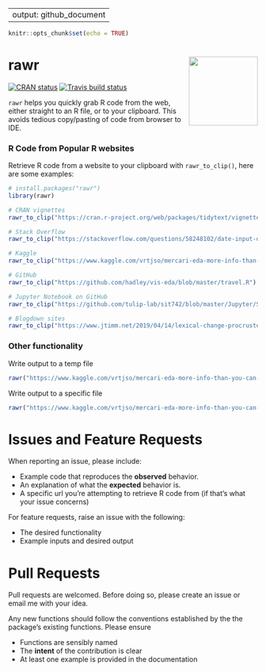
---
output: github_document
---
  
```r
knitr::opts_chunk$set(echo = TRUE)
```

# rawr <a href='https://github.com/stevecondylios/rawr'><img src='man/figures/rawr.png' align="right" height="139" /></a>

[![CRAN status](https://www.r-pkg.org/badges/version/rawr)](https://cran.r-project.org/package=rawr)
[![Travis build status](https://travis-ci.org/stevecondylios/rawr.svg?branch=master)](https://travis-ci.org/stevecondylios/rawr)
<!-- badges: end -->

`rawr` helps you quickly grab R code from the web, either straight to an R file, or to your clipboard. This avoids tedious copy/pasting of code from browser to IDE.

### R Code from Popular R websites

Retrieve R code from a website to your clipboard with `rawr_to_clip()`, here are some examples:

```R
# install.packages("rawr")
library(rawr)

# CRAN vignettes
rawr_to_clip("https://cran.r-project.org/web/packages/tidytext/vignettes/tidytext.html")

# Stack Overflow
rawr_to_clip("https://stackoverflow.com/questions/58248102/date-input-dt-r-shiny")

# Kaggle
rawr_to_clip("https://www.kaggle.com/vrtjso/mercari-eda-more-info-than-you-can-imagine")

# GitHub 
rawr_to_clip("https://github.com/hadley/vis-eda/blob/master/travel.R")

# Jupyter Notebook on GitHub
rawr_to_clip("https://github.com/tulip-lab/sit742/blob/master/Jupyter/SIT742P10B-MLSystem.ipynb")

# Blogdown sites
rawr_to_clip("https://www.jtimm.net/2019/04/14/lexical-change-procrustes/")

``` 


### Other functionality

Write output to a temp file

```R
rawr("https://www.kaggle.com/vrtjso/mercari-eda-more-info-than-you-can-imagine", to_file=T)
```

Write output to a specific file

```R
rawr("https://www.kaggle.com/vrtjso/mercari-eda-more-info-than-you-can-imagine", file_path="mynewfile.R")
```



# Issues and Feature Requests

When reporting an issue, please include:

* Example code that reproduces the **observed** behavior.
* An explanation of what the **expected** behavior is.
* A specific url you're attempting to retrieve R code from (if that's what your issue concerns)


For feature requests, raise an issue with the following:

* The desired functionality
* Example inputs and desired output



# Pull Requests

Pull requests are welcomed. Before doing so, please create an issue or email me with your idea.  

Any new functions should follow the conventions established by the the package's existing functions. Please ensure

* Functions are sensibly named
* The __intent__ of the contribution is clear
* At least one example is provided in the documentation







